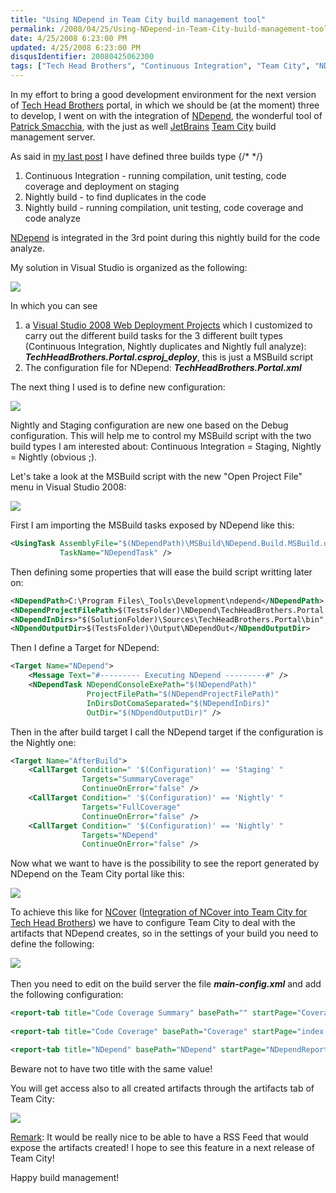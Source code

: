```yaml
---
title: "Using NDepend in Team City build management tool"
permalink: /2008/04/25/Using-NDepend-in-Team-City-build-management-tool/
date: 4/25/2008 6:23:00 PM
updated: 4/25/2008 6:23:00 PM
disqusIdentifier: 20080425062300
tags: ["Tech Head Brothers", "Continuous Integration", "Team City", "NDepend"]
---
```

In my effort to bring a good development environment for the next version of [Tech Head Brothers](http://www.techheadbrothers.com/) portal, in which we should be (at the moment) three to develop, I went on with the integration of [NDepend](http://www.ndepend.com/), the wonderful tool of [Patrick Smacchia](http://codebetter.com/blogs/patricksmacchia/), with the just as well [JetBrains](http://www.jetbrains.com/) [Team City](http://www.jetbrains.com/teamcity) build management server.

As said in [my last post](http://weblogs.asp.net/lkempe/archive/2008/04/23/continuous-integration-and-nightly-build-with-team-city.aspx) I have defined three builds type
{/* <!-- more --> */}

1.  Continuous Integration - running compilation, unit testing, code coverage and deployment on staging 
2.  Nightly build - to find duplicates in the code 
3.  Nightly build - running compilation, unit testing, code coverage and code analyze   

[NDepend](http://www.ndepend.com/) is integrated in the 3rd point during this nightly build for the code analyze.

My solution in Visual Studio is organized as the following:

![](http://farm3.static.flickr.com/2153/2440714404_9ae11201b6_o.jpg) 

In which you can see

1.  a [Visual Studio 2008 Web Deployment Projects](http://www.microsoft.com/downloads/details.aspx?FamilyId=0AA30AE8-C73B-4BDD-BB1B-FE697256C459&displaylang=en) which I customized to carry out the different build tasks for the 3 different built types (Continuous Integration, Nightly duplicates and Nightly full analyze): ***TechHeadBrothers.Portal.csproj_deploy***, this is just a MSBuild script 
2.  The configuration file for NDepend: ***TechHeadBrothers.Portal.xml***   

The next thing I used is to define new configuration:

![](http://farm4.static.flickr.com/3104/2439888971_055ba9bd48_o.jpg) 

Nightly and Staging configuration are new one based on the Debug configuration. This will help me to control my MSBuild script with the two build types I am interested about: Continuous Integration = Staging, Nightly = Nightly (obvious ;).

Let's take a look at the MSBuild script with the new "Open Project File" menu in Visual Studio 2008:

![](http://farm3.static.flickr.com/2064/2439915841_f882f8b84a_o.jpg) 

First I am importing the MSBuild tasks exposed by NDepend like this:

```xml
<UsingTask AssemblyFile="$(NDependPath)\MSBuild\NDepend.Build.MSBuild.dll"
           TaskName="NDependTask" />
```
Then defining some properties that will ease the build script writting later on:

```xml
<NDependPath>C:\Program Files\_Tools\Development\ndepend</NDependPath>
<NDependProjectFilePath>$(TestsFolder)\NDepend\TechHeadBrothers.Portal.xml</NDependProjectFilePath>
<NDependInDirs>"$(SolutionFolder)\Sources\TechHeadBrothers.Portal\bin";"C:\Windows\Microsoft.NET\Framework\v2.0.50727";</NDependInDirs>
<NDpendOutputDir>$(TestsFolder)\Output\NDependOut</NDpendOutputDir>
```

Then I define a Target for NDepend:

```xml
<Target Name="NDepend">
    <Message Text="#--------- Executing NDepend ---------#" />
    <NDependTask NDependConsoleExePath="$(NDependPath)"
                 ProjectFilePath="$(NDependProjectFilePath)"
                 InDirsDotComaSeparated="$(NDependInDirs)"
                 OutDir="$(NDpendOutputDir)" />
```

Then in the after build target I call the NDepend target if the configuration is the Nightly one:

```xml
<Target Name="AfterBuild">
    <CallTarget Condition=" '$(Configuration)' == 'Staging' "
                Targets="SummaryCoverage"
                ContinueOnError="false" />
    <CallTarget Condition=" '$(Configuration)' == 'Nightly' "
                Targets="FullCoverage"
                ContinueOnError="false" />
    <CallTarget Condition=" '$(Configuration)' == 'Nightly' "
                Targets="NDepend"
                ContinueOnError="false" />
```

Now what we want to have is the possibility to see the report generated by NDepend on the Team City portal like this:

![](http://farm3.static.flickr.com/2148/2440756652_20b1fb6381_o.jpg) 

To achieve this like for [NCover](http://www.ncover.com/) ([Integration of NCover into Team City for Tech Head Brothers](http://weblogs.asp.net/lkempe/archive/2008/03/30/integration-of-ncover-into-team-city-for-tech-head-brothers.aspx)) we have to configure Team City to deal with the artifacts that NDepend creates, so in the settings of your build you need to define the following:

![](http://farm4.static.flickr.com/3216/2439932051_29fffef7de_o.jpg)   

Then you need to edit on the build server the file ***main-config.xml*** and add the following configuration:

```xml
<report-tab title="Code Coverage Summary" basePath="" startPage="CoverageSummary.html" />
    
<report-tab title="Code Coverage" basePath="Coverage" startPage="index.html" />

<report-tab title="NDepend" basePath="NDepend" startPage="NDependReport.html" />
```

Beware not to have two title with the same value!

You will get access also to all created artifacts through the artifacts tab of Team City:

![](http://farm4.static.flickr.com/3131/2440767352_9dcc1abac7_o.jpg) 

<u>Remark</u>: It would be really nice to be able to have a RSS Feed that would expose the artifacts created! I hope to see this feature in a next release of Team City!

Happy build management!
